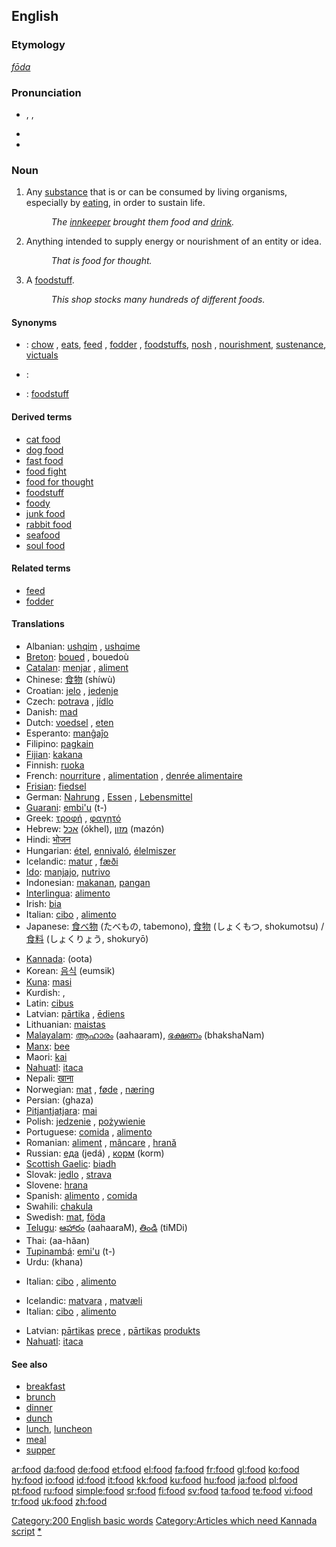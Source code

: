==English==

{{rank|respect|that's|Christian|745|food|trying|states|wished}}

===Etymology===
{{OE.}} ''[[fōda]]''

===Pronunciation===
*{{enPR|/fo͞od/}}, {{IPA|/fuːd/}}, {{SAMPA|/fu:d/}}
*{{audio|en-us-food.ogg|Audio (US)}}
*{{rhymes|uːd}}

===Noun===
{{en-noun|s|-}}

# {{uncountable}} Any [[substance]] that is or can be consumed by living organisms, especially by [[eat]]ing, in order to sustain life.
#:''The [[innkeeper]] brought them food and [[drink]].''
# {{uncountable|figurative}} Anything intended to supply energy or nourishment of an entity or idea.
#:''That is food for thought.''
# {{countable}} A [[foodstuff]].
#:''This shop stocks many hundreds of different foods.''

====Synonyms====
*{{italbrac|substance consumed by living organisms}}: [[chow]] {{italbrac|slang}}, [[eats]]{{italbrac|slang}}, [[feed]] {{italbrac|for domesticated animals}}, [[fodder]] {{italbrac|for domesticated animals}}, [[foodstuff]]s, [[nosh]] {{italbrac|slang}}, [[nourishment]], [[sustenance]], [[victuals]]
*{{italbrac|anything intended to supply energy or nourishment of an entity or idea}}:
*{{italbrac|foodstuff}}: [[foodstuff]]

====Derived terms====
*[[cat food]]
*[[dog food]]
*[[fast food]]
*[[food fight]]
*[[food for thought]]
*[[foodstuff]]
*[[foody]]
*[[junk food]]
*[[rabbit food]]<!--used figuratively of things like muesli-->
*[[seafood]]
*[[soul food]]

====Related terms====
*[[feed]]
*[[fodder]]

====Translations====
{{trans-top|any substance consumed by living organisms to sustain life}}
*Albanian: [[ushqim]] {{m}}, [[ushqime]] {{p}}
*[[Breton]]: [[boued]] {{m}}, bouedoù {{p}}
*[[Catalan]]: [[menjar]] {{m}}, [[aliment]] {{m}}
*Chinese: [[食物]] (shíwù)
*Croatian: [[jelo]] {{n}}, [[jedenje]] {{n}}
*Czech: [[potrava]] {{f}}, [[jídlo]] {{n}}
*Danish: [[mad#Danish|mad]] {{c}}
*Dutch: [[voedsel]] {{n}}, [[eten]] {{n}}
*Esperanto: [[manĝaĵo]]
*Filipino: [[pagkain]]
*[[Fijian]]: [[kakana]]
*Finnish: [[ruoka]]
*French: [[nourriture]] {{f}}, [[alimentation]] {{f}}, [[denrée alimentaire]] {{f}}
*[[Frisian]]: [[fiedsel]]
*German: [[Nahrung]] {{f}}, [[Essen]] {{n}}, [[Lebensmittel]] {{n}}
*[[Guarani]]: [[embi'u]] (t-)
*Greek: [[τροφή]] {{f}}, [[φαγητό]] {{n}}
*Hebrew: [[אכל]] (ókhel), [[מזון]] (mazón) {{m}}
*Hindi: [[भोजन]]
*Hungarian: [[étel]], [[ennivaló]], [[élelmiszer]]
*Icelandic: [[matur]] {{m}}, [[fæði]] {{n}}
*[[Ido]]: [[manjajo]], [[nutrivo]]
*Indonesian: [[makan|makanan]], [[pangan]] {{italbrac|scientific term}}
*[[Interlingua]]: [[alimento#Interlingua|alimento]]
*Irish: [[bia]]
*Italian: [[cibo]] {{m}}, [[alimento]] {{m}}
*Japanese: [[食べ物]] (たべもの, tabemono), [[食物]] (しょくもつ, shokumotsu) / [[食料]] (しょくりょう, shokuryō) {{italbrac|scientific term}}
{{trans-mid}}
*[[Kannada]]: (oota)
*Korean: [[음식]] (eumsik)
*[[Kuna]]: [[masi]]
*Kurdish: {{KUchar|[[خواردن]]}}, {{KUchar|[[چێشت]]}}
*Latin: [[cibus]] {{m}}
*Latvian: [[pārtika]] {{f}}, [[ēdiens]] {{m}}
*Lithuanian: [[maistas]] {{m}}
*[[Malayalam]]: [[ആഹാരം]] (aahaaram), [[ഭക്ഷണം]] (bhakshaNam)
*[[Manx]]: [[bee#Manx|bee]]
*Maori: [[kai]]
*[[Nahuatl]]: [[itaca]]
*Nepali: [[खाना]]
*Norwegian: [[mat#Norwegian|mat]] {{m}}, [[føde]] {{mf}} , [[næring]] {{mf}}
*Persian: {{FAchar|[[غذا]]}} (ghaza)
*[[Pitjantjatjara]]: [[mai]]
*Polish: [[jedzenie]] {{n}}, [[pożywienie]] {{n}}
*Portuguese: [[comida#Portuguese|comida]] {{f}}, [[alimento#Portuguese|alimento]] {{m}}
*Romanian: [[aliment]] {{n}}, [[mâncare]] {{f}}, [[hrană]] {{f}}
*Russian: [[еда]] (jedá) {{f}}, [[корм]] (korm) {{m}}
*[[Scottish Gaelic]]: [[biadh]] {{m}}
*Slovak: [[jedlo]] {{n}}, [[strava]] {{f}}
*Slovene: [[hrana]] {{f}}
*Spanish: [[alimento#Spanish|alimento]] {{m}}, [[comida#Spanish|comida]] {{f}}
*Swahili: [[chakula]]
*Swedish: [[mat]], [[föda]]
*[[Telugu]]: [[ఆహారం]] (aahaaraM), [[తిండి]] (tiMDi)
*Thai: {{THchar|[[อาหาร]]}} (aa-hăan)
*[[Tupinambá]]: [[emi'u]] (t-)
*Urdu: {{URchar|[[کھانا]]}} (khana)
{{trans-bottom}}

{{trans-top|anything intended to supply energy or nourishment of other forms}}
*Italian: [[cibo]] {{m}}, [[alimento]] {{m}}
{{trans-mid}}
{{trans-bottom}}

{{trans-top|foodstuff}}
*Icelandic: [[matvara]] {{f}}, [[matvæli]] {{n}}
*Italian: [[cibo]] {{m}}, [[alimento]] {{m}}
{{trans-mid}}
*Latvian: [[pārtika]]s [[prece]] {{f}}, [[pārtika]]s [[produkts]] {{m}}
*[[Nahuatl]]: [[itaca]]
{{trans-bottom}}

====See also====
*[[breakfast]]
*[[brunch]]
*[[dinner]]
*[[dunch]]<!--don't put definitions here: (''an intermediate meal between lunch and dinner'')-->
*[[lunch]], [[luncheon]]
*[[meal]]
*[[supper]]

[[Category:200 English basic words]]
[[Category:Articles which need Kannada script]]
[[Category:Food and Drink|*]]

[[ar:food]]
[[da:food]]
[[de:food]]
[[et:food]]
[[el:food]]
[[fa:food]]
[[fr:food]]
[[gl:food]]
[[ko:food]]
[[hy:food]]
[[io:food]]
[[id:food]]
[[it:food]]
[[kk:food]]
[[ku:food]]
[[hu:food]]
[[ja:food]]
[[pl:food]]
[[pt:food]]
[[ru:food]]
[[simple:food]]
[[sr:food]]
[[fi:food]]
[[sv:food]]
[[ta:food]]
[[te:food]]
[[vi:food]]
[[tr:food]]
[[uk:food]]
[[zh:food]]